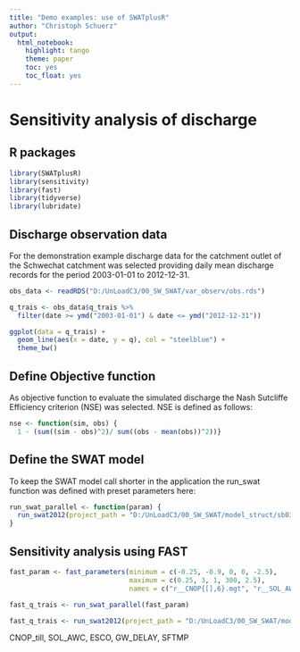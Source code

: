 ```yaml
---
title: "Demo examples: use of SWATplusR"
author: "Christoph Schuerz"
output: 
  html_notebook:
    highlight: tango
    theme: paper
    toc: yes
    toc_float: yes
---
```


# Sensitivity analysis of discharge

## R packages
```r
library(SWATplusR)
library(sensitivity)
library(fast)
library(tidyverse)
library(lubridate)
```

## Discharge observation data
For the demonstration example discharge data for the catchment outlet of the Schwechat catchment was selected providing daily mean discharge records for the period 2003-01-01 to 2012-12-31.

```r
obs_data <- readRDS("D:/UnLoadC3/00_SW_SWAT/var_observ/obs.rds")

q_trais <- obs_data$q_trais %>% 
  filter(date >= ymd("2003-01-01") & date <= ymd("2012-12-31"))

ggplot(data = q_trais) + 
  geom_line(aes(x = date, y = q), col = "steelblue") + 
  theme_bw()
```

## Define Objective function
As objective function to evaluate the simulated discharge the Nash Sutcliffe Efficiency criterion (NSE) was selected. NSE is defined as follows:
```r
nse <- function(sim, obs) {
  1 - (sum((sim - obs)^2)/ sum((obs - mean(obs))^2))}
```

## Define the SWAT model
To keep the SWAT model call shorter in the application the run_swat function was defined with preset parameters here:
```r
run_swat_parallel <- function(param) {
  run_swat2012(project_path = "D:/UnLoadC3/00_SW_SWAT/model_struct/sb03_thru", output = list(flow = define_output(file = "rch", variable = "FLOW_OUT", unit = 3)), parameter = param, start_date = "2001-01-01", end_date = "2012-12-31", output_interval = "day", years_skip = 2, n_thread = 4, save_parameter = FALSE, refresh = TRUE, keep_folder = FALSE)
}
```

## Sensitivity analysis using FAST
```r
fast_param <- fast_parameters(minimum = c(-0.25, -0.9, 0, 0, -2.5),
                              maximum = c(0.25, 3, 1, 300, 2.5), 
                              names = c("r__CNOP{[],6}.mgt", "r__SOL_AWC().sol", "v__ESCO.hru", "v__GW_DELAY.gw", "v__SFTMP.bsn"))

fast_q_trais <- run_swat_parallel(fast_param)

fast_q_trais <- run_swat2012(project_path = "D:/UnLoadC3/00_SW_SWAT/model_struct/sb03_thru", output = list(flow = define_output(file = "rch", variable = "FLOW_OUT", unit = 3)), parameter = fast_param, start_date = "2001-01-01", end_date = "2012-12-31", output_interval = "day", years_skip = 2, n_thread = 4, save_parameter = FALSE, refresh = TRUE, keep_folder = FALSE)
```


CNOP_till, SOL_AWC, ESCO, GW_DELAY, SFTMP

